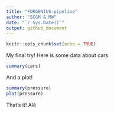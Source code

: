 ```yaml
---
title: "FORGENIUS-pipeline"
author: "SCGM & MW"
date: "`r Sys.Date()`"
output: github_document
---
```


```r
knitr::opts_chunk$set(echo = TRUE)
```

My final try! Here is some data about cars

```r
summary(cars)
```

And a plot!

```r
summary(pressure)
plot(pressure)
```

That's it! Alé
